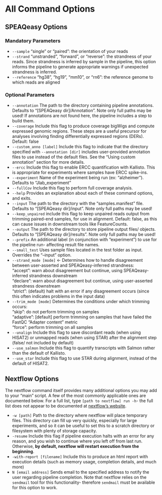 # All Command Options {#command-opts}

## SPEAQeasy Options

### Mandatory Parameters

* `--sample`        "single" or "paired": the orientation of your reads
* `--strand`        "unstranded", "forward", or "reverse": the strandness of your reads. Since strandness is inferred by sample in the pipeline, this option informs the pipeline to generate appropriate warnings if unexpected strandness is inferred.
* `--reference`        "hg38", "hg19", "mm10", or "rn6": the reference genome to which reads are aligned

### Optional Parameters

* `--annotation`    The path to the directory containing pipeline annotations. Defaults to "[SPEAQeasy dir]/Annotation". Note only full paths may be used! If annotations are not found here, the pipeline includes a step to build them.
* `--coverage` Include this flag to produce coverage bigWigs and compute expressed genomic regions. These steps are a useful precursor for analyses involving finding differentially expressed regions (DERs). Default: false
* `--custom_anno [label]` Include this flag to indicate that the directory specified with `--annotation [dir]` includes user-provided annotation files to use instead of the default files. See the "Using custom annotation" section for more details.
* `--ercc`            Include this flag to enable ERCC quantification with Kallisto. This is appropriate for experiments where samples have ERCC spike-ins.
* `--experiment`    Name of the experiment being run (ex: "alzheimer"). Defaults to "Jlab_experiment"
* `--fullCov`        Include this flag to perform full coverage analysis.
* `--help`  Provides an explanation about each of these command options, and exits.
* `--input`        The path to the directory with the "samples.manifest" file. Defaults to "[SPEAQeasy dir]/input". Note only full paths may be used!
* `--keep_unpaired` include this flag to keep unpaired reads output from trimming paired-end samples, for use in alignment. Default: false, as this can cause issues in downstream tools like FeatureCounts.
* `--output`  The path to the directory to store pipeline output files/ objects. Defaults to "[SPEAQeasy dir]/results". Note only full paths may be used!
* `--prefix`    An additional label (in conjunction with "experiment") to use for the pipeline run- affecting result file names.
* `--small_test`    Uses sample files located in the test folder as input. Overrides the "--input" option.
* `--strand_mode [mode]` <- Determines how to handle disagreement between user-asserted and SPEAQeasy-inferred strandness:    
                           "accept": warn about disagreement but continue, using SPEAQeasy-inferred strandness downstream    
                           "declare": warn about disagreement but continue, using user-asserted strandness downstream    
                           "strict": (default) halt with an error if any disagreement occurs (since this often indicates problems in the input data)
* `--trim_mode [mode]`  Determines the conditions under which trimming occurs:    
                    "skip": do not perform trimming on samples    
                    "adaptive": [default] perform trimming on samples that have failed the FastQC "Adapter content" metric    
                    "force": perform trimming on all samples
* `--unalign`        Include this flag to save discordant reads (when using HISAT2) or unmapped reads (when using STAR) after the alignment step (false/ not included by default)
* `--use_salmon`  Include this flag to quantify transcripts with Salmon rather than the default of Kallisto.
* `--use_star` Include this flag to use STAR during alignment, instead of the default of HISAT2.

## Nextflow Options {#next-opts}

The nextflow command itself provides many additional options you may add to your "main" script. A few of the most commonly applicable ones are documented below. For a full list, type `[path to nextflow] run -h`- the full list does not appear to be documented at [nextflow's website](https://www.nextflow.io/).

* `-w [path]` Path to the directory where nextflow will place temporary files. This directory can fill up very quickly, especially for large experiments, and so it can be useful to set this to a scratch directory or filesystem with plenty of storage capacity.
* `-resume` Include this flag if pipeline execution halts with an error for any reason, and you wish to continue where you left off from last run. Otherwise, **by default, nextflow will restart execution from the beginning**.
* `-with-report [filename]` Include this to produce an html report with execution details (such as memory usage, completion details, and much more)
* `N [email address]` Sends email to the specified address to notify the user regarding pipeline completion. Note that nextflow relies on the `sendmail` tool for this functionality- therefore `sendmail` must be available for this option to work.

